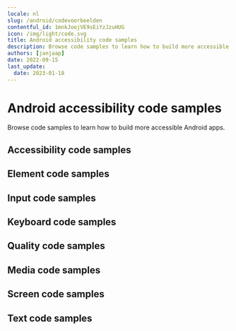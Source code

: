 ```yaml
---
locale: nl
slug: /android/codevoorbeelden
contentful_id: 1mnkJoojVE9sEiYzJzuHUG
icon: /img/light/code.svg
title: Android accessibility code samples
description: Browse code samples to learn how to build more accessible Android apps.
authors: [janjaap]
date: 2022-09-15
last_update:
  date: 2023-01-18
---
```


# Android accessibility code samples

Browse code samples to learn how to build more accessible Android apps.

## Accessibility code samples

<LinkList title="List of Android Accessibility Code samples" isHighlighted={true}>
  <LinkListItem
    url="/nl/docs/android/codevoorbeelden/accessibility-action"
    title="Accessibility action"
    label="Accessibility action on Android"
    description="Accessibility actions provide alternative ways for users of assistive technologies to perform actions."
  />
  <LinkListItem
    url="/nl/docs/android/codevoorbeelden/accessibility-announcement"
    title="Accessibility announcement"
    label="Accessibility announcement on Android"
    description="Users of assistive technologies should be made aware of important changes in content through accessibility announcements."
  />
  <LinkListItem
    url="/nl/docs/android/codevoorbeelden/accessibility-dialog"
    title="Accessibility dialog"
    label="Accessibility dialog on Android"
    description="A dialog overlays the screen and offers one or more actions to proceed."
  />
  <LinkListItem
    url="/nl/docs/android/codevoorbeelden/accessibility-focus-indicator"
    title="Accessibility focus indicator"
    label="Accessibility focus indicator on Android"
    description="Users should know which element has focus when using a keyboard or assistive technology."
  />
  <LinkListItem
    url="/nl/docs/android/codevoorbeelden/accessibility-focus"
    title="Accessibility focus"
    label="Accessibility focus on Android"
    description="Sometimes you need to programmatically move the accessibility focus to a specific element."
  />
  <LinkListItem
    url="/nl/docs/android/codevoorbeelden/accessibility-focusability"
    title="Accessibility focusability"
    label="Accessibility focusability on Android"
    description="An element should indicate whether it should be focusable by assistive technologies or not."
  />
  <LinkListItem
    url="/nl/docs/android/codevoorbeelden/accessibility-group"
    title="Accessibility group"
    label="Accessibility group on Android"
    description="It is easier and quicker for users of assistive technologies to interact with grouped elements."
  />
  <LinkListItem
    url="/nl/docs/android/codevoorbeelden/accessibility-hint"
    title="Accessibility hint"
    label="Accessibility hint on Android"
    description="An accessibility hint helps users to understand what will happen after performing an action."
  />
  <LinkListItem
    url="/nl/docs/android/codevoorbeelden/accessibility-label"
    title="Accessibility label"
    label="Accessibility label on Android"
    description="An accessibility label helps users of assistive technologies to identify elements on the screen."
  />
  <LinkListItem
    url="/nl/docs/android/codevoorbeelden/accessibility-language"
    title="Accessibility language"
    label="Accessibility language on Android"
    description="When content is written in multiple languages, foreign words should ideally be indicated in their respective language."
  />
  <LinkListItem
    url="/nl/docs/android/codevoorbeelden/accessibility-link"
    title="Accessibility link"
    label="Accessibility link on Android"
    description="Links should be accessible for users of assistive technologies."
  />
  <LinkListItem
    url="/nl/docs/android/codevoorbeelden/accessibility-live-region"
    title="Accessibility live region"
    label="Accessibility live region on Android"
    description="A live region allows users of assistive technologies to receive updates whenever important information on the screen changes."
  />
  <LinkListItem
    url="/nl/docs/android/codevoorbeelden/accessibility-modal"
    title="Accessibility modal"
    label="Accessibility modal on Android"
    description="A modal overlays the screen with additional content."
  />
  <LinkListItem
    url="/nl/docs/android/codevoorbeelden/accessibility-name"
    title="Accessibility name"
    label="Accessibility name on Android"
    description="The accessibility name indicates the name used for interface elements by assistive technologies."
  />
  <LinkListItem
    url="/nl/docs/android/codevoorbeelden/accessibility-order"
    title="Accessibility order"
    label="Accessibility order on Android"
    description="Assistive technologies try to determine a logical accessibility order based on the placement and properties of the elements on the screen."
  />
  <LinkListItem
    url="/nl/docs/android/codevoorbeelden/accessibility-role"
    title="Accessibility role"
    label="Accessibility role on Android"
    description="An accessibility role helps users of assistive technologies to understand the purpose of elements on the screen."
  />
  <LinkListItem
    url="/nl/docs/android/codevoorbeelden/accessibility-state"
    title="Accessibility state"
    label="Accessibility state on Android"
    description="An accessibility state helps users of assistive technologies to understand the state of elements on the screen."
  />
  <LinkListItem
    url="/nl/docs/android/codevoorbeelden/accessibility-value"
    title="Accessibility value"
    label="Accessibility value on Android"
    description="An accessibility value helps users of assistive technologies to understand the value of elements on the screen."
  />
</LinkList>

## Element code samples

<LinkList title="List of Android Element Code samples" isHighlighted={true}>
  <LinkListItem
    url="/nl/docs/android/codevoorbeelden/element-focus-change"
    title="Element focus change"
    label="Element focus change on Android"
    description="Whenever an element receives focus, it should not automatically trigger an event which changes context."
  />
  <LinkListItem
    url="/nl/docs/android/codevoorbeelden/element-identification"
    title="Element identification"
    label="Element identification on Android"
    description="Functionality that is repeated on multiple screens should use consistent identification."
  />
  <LinkListItem
    url="/nl/docs/android/codevoorbeelden/element-position"
    title="Element position"
    label="Element position on Android"
    description="Components that are repeated on multiple screens should have a consistent position."
  />
</LinkList>

## Input code samples

<LinkList title="List of Android Input Code samples" isHighlighted={true}>
  <LinkListItem
    url="/nl/docs/android/codevoorbeelden/input-cancellation"
    title="Input cancellation"
    label="Input cancellation on Android"
    description="Users should be able to cancel accidental interaction."
  />
  <LinkListItem
    url="/nl/docs/android/codevoorbeelden/input-content-type"
    title="Input content type"
    label="Input content type on Android"
    description="Setting the content type for input fields helps user entering data."
  />
  <LinkListItem
    url="/nl/docs/android/codevoorbeelden/input-errors"
    title="Input errors"
    label="Input errors on Android"
    description="Users should be notified when they make input errors."
  />
  <LinkListItem
    url="/nl/docs/android/codevoorbeelden/input-gestures"
    title="Input gestures"
    label="Input gestures on Android"
    description="Gesture activated functionality should also be available without the use of gestures."
  />
  <LinkListItem
    url="/nl/docs/android/codevoorbeelden/input-instructions"
    title="Input instructions"
    label="Input instructions on Android"
    description="When a label might not describe the requested input sufficiently, you should add additional instructions."
  />
  <LinkListItem
    url="/nl/docs/android/codevoorbeelden/input-keyboard-type"
    title="Input keyboard type"
    label="Input keyboard type on Android"
    description="Setting the keyboard type for input fields helps user entering data."
  />
  <LinkListItem
    url="/nl/docs/android/codevoorbeelden/input-label"
    title="Input label"
    label="Input label on Android"
    description="Input fields should have labels so that users know what input data is expected."
  />
  <LinkListItem
    url="/nl/docs/android/codevoorbeelden/input-motion"
    title="Input motion"
    label="Input motion on Android"
    description="Provide an alternative way for actions activated by motion, to allow everyone to use the functionality."
  />
  <LinkListItem
    url="/nl/docs/android/codevoorbeelden/input-predictable"
    title="Input predictable"
    label="Input predictable on Android"
    description="Whenever a user provides input, there should be no change of context."
  />
</LinkList>

## Keyboard code samples

<LinkList title="List of Android Keyboard Code samples" isHighlighted={true}>
  <LinkListItem
    url="/nl/docs/android/codevoorbeelden/keyboard-order"
    title="Keyboard order"
    label="Keyboard order on Android"
    description="By adjusting the keyboard order, you can provide a great experience for users that control their device using a hardware keyboard."
  />
  <LinkListItem
    url="/nl/docs/android/codevoorbeelden/keyboard-shortcuts"
    title="Keyboard shortcuts"
    label="Keyboard shortcuts on Android"
    description="Most people operate their smartphones with touch, but some people use an external keyboard."
  />
</LinkList>

## Quality code samples

<LinkList title="List of Android Quality Code samples" isHighlighted={true}>
  <LinkListItem
    url="/nl/docs/android/codevoorbeelden/linting"
    title="Linting"
    label="Linting on Android"
    description="Linting is the process of running a tool which analyzes your code for potential errors."
  />
</LinkList>

## Media code samples

<LinkList title="List of Android Media Code samples" isHighlighted={true}>
  <LinkListItem
    url="/nl/docs/android/codevoorbeelden/audio-control"
    title="Audio control"
    label="Audio control on Android"
    description="Users should be able to control audio whenever it plays automatically."
  />
  <LinkListItem
    url="/nl/docs/android/codevoorbeelden/audio-description"
    title="Audio description"
    label="Audio description on Android"
    description="Videos should include audio description when important visual details are shown which you cannot hear."
  />
  <LinkListItem
    url="/nl/docs/android/codevoorbeelden/live-captions"
    title="Live captions"
    label="Live captions on Android"
    description="Captions should be provided in real-time to enable users to understand what is being said in live videos."
  />
  <LinkListItem
    url="/nl/docs/android/codevoorbeelden/captions"
    title="Captions"
    label="Captions on Android"
    description="Captions should be provided to enable users to understand what is being said in videos."
  />
  <LinkListItem
    url="/nl/docs/android/codevoorbeelden/transcript"
    title="Transcript"
    label="Transcript on Android"
    description="Videos should contain a transcript to allow users to read what is shown in media, such as a video or podcast."
  />
</LinkList>

## Screen code samples

<LinkList title="List of Android Screen Code samples" isHighlighted={true}>
  <LinkListItem
    url="/nl/docs/android/codevoorbeelden/reduced-animations"
    title="Reduced animations"
    label="Reduced animations on Android"
    description="Content which conveys a sense of motion can be a barrier for users."
  />
  <LinkListItem
    url="/nl/docs/android/codevoorbeelden/contrast"
    title="Contrast"
    label="Contrast on Android"
    description="Apps should provide enough contrast between text and its background so that it can be read by people with moderately low vision."
  />
  <LinkListItem
    url="/nl/docs/android/codevoorbeelden/dark-mode"
    title="Dark mode"
    label="Dark mode on Android"
    description="Dark mode darkens background colors and provides a more comfortable viewing experience in low light."
  />
  <LinkListItem
    url="/nl/docs/android/codevoorbeelden/frequent-flashes"
    title="Frequent flashes"
    label="Frequent flashes on Android"
    description="Rapidly flashing images or views can cause seizures for some users."
  />
  <LinkListItem
    url="/nl/docs/android/codevoorbeelden/descriptive-headers"
    title="Descriptive headers"
    label="Descriptive headers on Android"
    description="Screens should have descriptive headers, this helps users find specific content and orient themselves within your app."
  />
  <LinkListItem
    url="/nl/docs/android/codevoorbeelden/descriptive-labels"
    title="Descriptive labels"
    label="Descriptive labels on Android"
    description="Screens should have descriptive labels, these help users recognize which purpose controls have."
  />
  <LinkListItem
    url="/nl/docs/android/codevoorbeelden/screen-orientation"
    title="Screen orientation"
    label="Screen orientation on Android"
    description="Apps should adapt to the preferred display orientation of the user."
  />
  <LinkListItem
    url="/nl/docs/android/codevoorbeelden/reflow"
    title="Reflow"
    label="Reflow on Android"
    description="Content on the screen should reflow based on the users' preferences."
  />
  <LinkListItem
    url="/nl/docs/android/codevoorbeelden/search-functionality"
    title="Search functionality"
    label="Search functionality on Android"
    description="Users might have difficulty finding a specific screen."
  />
  <LinkListItem
    url="/nl/docs/android/codevoorbeelden/skip-content"
    title="Skip content"
    label="Skip content on Android"
    description="It can be helpful for users to skip repeated blocks of content."
  />
  <LinkListItem
    url="/nl/docs/android/codevoorbeelden/adjustable-timing"
    title="Adjustable timing"
    label="Adjustable timing on Android"
    description="Everyone, including people with disabilities, should have adequate time to interact with your app."
  />
  <LinkListItem
    url="/nl/docs/android/codevoorbeelden/screen-title"
    title="Screen title"
    label="Screen title on Android"
    description="Each screen should have a descriptive title, which helps users with identifying the screen."
  />
</LinkList>

## Text code samples

<LinkList title="List of Android Text Code samples" isHighlighted={true}>
  <LinkListItem
    url="/nl/docs/android/codevoorbeelden/bold-text"
    title="Bold text"
    label="Bold text on Android"
    description="Apps should use bold text when users have indicated this as a preference in the system settings."
  />
  <LinkListItem
    url="/nl/docs/android/codevoorbeelden/text-element"
    title="Text element"
    label="Text element on Android"
    description="Always use text elements to display text, unless this is not possible due to styling, such as text logo's."
  />
  <LinkListItem
    url="/nl/docs/android/codevoorbeelden/localization"
    title="Localization"
    label="Localization on Android"
    description="Assistive technologies, such as the screen reader, use the locale for the pronunciation of utterances."
  />
  <LinkListItem
    url="/nl/docs/android/codevoorbeelden/scale-text"
    title="Scale text"
    label="Scale text on Android"
    description="Apps should scale text to the size specified by users in the system settings."
  />
  <LinkListItem
    url="/nl/docs/android/codevoorbeelden/text-spacing"
    title="Text spacing"
    label="Text spacing on Android"
    description="Content should adapt to increased spacing between lines, words, letters, and paragraphs."
  />
  <LinkListItem
    url="/nl/docs/android/codevoorbeelden/text-truncation"
    title="Text truncation"
    label="Text truncation on Android"
    description="Text should never get truncated in your app, even when users have enlarged their font size."
  />
</LinkList>
